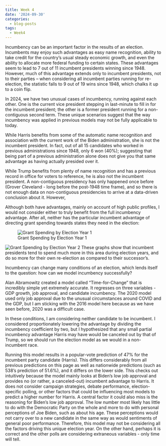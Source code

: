 ```yaml
---
title: Week 4
date: '2024-09-30'
categories:
  - blog-posts
tags:
  - Week4
---
```


Incumbency can be an important factor in the results of an election. Incumbents may enjoy such advantages as easy name recognition, ability to take credit for the country's usual steady economic growth, and even the ability to allocate more federal funding to certain states. These advantages seem to lead to 7 out of 11 incumbent presidents winning since 1948. However, much of this advantage extends only to incumbent presidents, not to their parties -- when considering all incumbent parties running for re-election, the statistic falls to 9 out of 19 wins since 1948, which chalks it up to a coin flip.

In 2024, we have two unusual cases of incumbency, running against each other. One is the current vice president stepping in last-minute to fill in for the incumbent president; the other is a former president running for a non-contiguous second term. These unique scenarios suggest that the way incumbency was applied in previous models may not be fully applicable to today.

While Harris benefits from some of the automatic name recognition and association with the current work of the Biden administration, she is not the incumbent president. In fact, out of all 15 candidates who worked in previous administrations since 1948, only 6 won (40%); suggesting that being part of a previous administration alone does not give you that same advantage as having actually presided over it.

While Trump benefits from plenty of name recognition and has a previous record in office for voters to reference, he is also not the incumbent president. A non-contiguous presidency has only happened once before (Grover Cleveland - long before the post-1948 time frame), and so there is not enough data on non-contiguous presidencies to arrive at a data-driven conclusion about it. However, 

Although both have advantages, mainly on account of high public profiles, I would not consider either to truly benefit from the full incumbency advantage. After all, neither has the particular incumbent advantage of directing grant spending towards states they need in the election:


![Grant Spending by Election Year 1](imgs/grant_spending_0.png)

![Grant Spending by Election Year 2](imgs/grant_spending.png)
These graphs show that incumbent presidents tend to spend much more in this area during election years, and do so more for their own re-election as compared to their successor's.

Incumbency can change many conditions of an election, which lends itself to the question: how can we model incumbency successfully? 

Alan Abramowitz created a model called "Time-for-Change" that is incredibly simple yet extremely accurate. It regresses on three variables - GDP growth, job approval, and candidate incumbency. The 2020 model used only job approval due to the unusual circumstances around COVID and the GDP, but I am sticking with the 2016 model here because as we have seen before, 2020 was a difficult case. 

In these conditions, I am considering neither candidate to be incumbent. I considered proportionately lowering the advantage by dividing the incumbency coefficient by two, but I hypothesized that any small partial incumbency advantage Harris may have would be canceled out by that of Trump, so we should run the election model as we would in a non-incumbent race. 

Running this model results in a popular-vote prediction of 47% for the incumbent party candidate (Harris). This differs considerably from all previous predictions on this page as well as nationwide predictions (such as 538's prediction of 51.6%), and it differs on the lower side. This checks out intuitively because the model mainly looks at Biden's low job approval and provides no (or rather, a canceled-out) incumbent advantage to Harris. It does not consider campaign strategies, debate performance, election-specific polling, or other factors that could be influencing most models to predict a higher number for Harris. A central factor it could also miss is the reasoning for Biden's low job approval. The low number most likely has little to do with the Democratic Party on the whole and more to do with personal perceptions of Joe Biden, such as about his age. These perceptions would not carry over to a new candidate in the same way as would sentiments of general poor performance. Therefore, this model may not be considering all the factors driving this unique election year. On the other hand, perhaps it is correct and the other polls are considering extraneous variables - only time will tell.